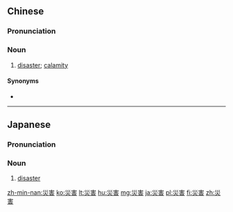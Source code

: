 {{also|灾害}}
==Chinese==
{{zh-forms|s=灾害}}

===Pronunciation===
{{zh-pron
|m=zāihài
|c=zoi1 hoi6
|h=pfs=châi-hoi
|mn=chai-hāi
|cat=n
}}

===Noun===
{{zh-noun|mw=場|mw2=次|mw3=種}}

# [[disaster]]; [[calamity]]

====Synonyms====
* {{zh-l|災難}}

{{zh-cat|Elementary}}

----

==Japanese==
{{ja-kanjitab|さい|がい|yomi=on}}

===Pronunciation===
{{ja-pron|yomi=o|さいがい}}

===Noun===
{{ja-noun|さいがい}}

# [[disaster]]

[[zh-min-nan:災害]]
[[ko:災害]]
[[lt:災害]]
[[hu:災害]]
[[mg:災害]]
[[ja:災害]]
[[pl:災害]]
[[fi:災害]]
[[zh:災害]]